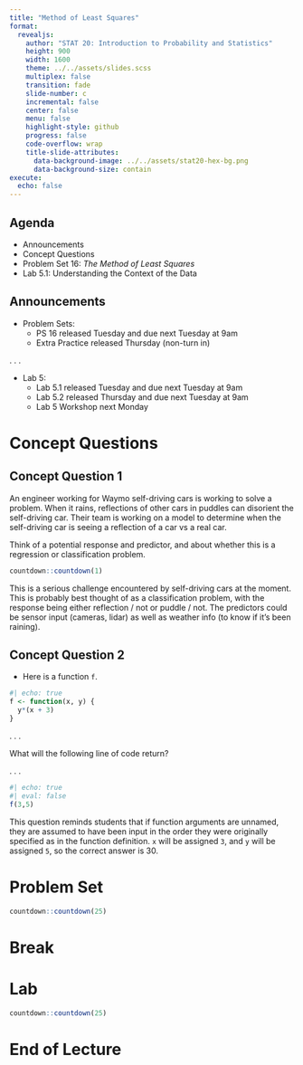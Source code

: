 ```yaml
---
title: "Method of Least Squares"
format:
  revealjs:
    author: "STAT 20: Introduction to Probability and Statistics"
    height: 900
    width: 1600
    theme: ../../assets/slides.scss
    multiplex: false
    transition: fade
    slide-number: c
    incremental: false
    center: false
    menu: false
    highlight-style: github
    progress: false
    code-overflow: wrap
    title-slide-attributes:
      data-background-image: ../../assets/stat20-hex-bg.png
      data-background-size: contain
execute: 
  echo: false
---
```


## Agenda

- Announcements
- Concept Questions
- Problem Set 16: *The Method of Least Squares*
- Lab 5.1: Understanding the Context of the Data

## Announcements

-   Problem Sets:
    -   PS 16 released Tuesday and due next Tuesday at 9am
    -   Extra Practice released Thursday (non-turn in)
  
. . . 

-   Lab 5:
    -   Lab 5.1 released Tuesday and due next Tuesday at 9am
    -   Lab 5.2 released Thursday and due next Tuesday at 9am
    -   Lab 5 Workshop next Monday

# Concept Questions

## Concept Question 1

An engineer working for Waymo self-driving cars is working to solve a problem. When it rains, reflections of other cars in puddles can disorient the self-driving car. Their team is working on a model to determine when the self-driving car is seeing a reflection of a car vs a real car.

:::{.poll}
Think of a potential response and predictor, and about whether this is a  regression or classification problem.
:::

```r
countdown::countdown(1)
```

:::{.notes}
This is a serious challenge encountered by self-driving cars at the moment. This is probably best thought of as a classification problem, with the response being either reflection / not or puddle / not. The predictors could be sensor input (cameras, lidar) as well as weather info (to know if it's been raining).
:::

## Concept Question 2

-   Here is a function `f`.

```r
#| echo: true
f <- function(x, y) {
  y*(x + 3) 
}
```

. . . 

:::{.poll}
What will the following line of code return?
:::

. . . 

```r
#| echo: true
#| eval: false
f(3,5)
```

:::{.notes}
This question reminds students that if function arguments are unnamed, they are assumed to have been input in the order they were originally specified as in the function definition. `x` will be assigned `3`, and `y` will be assigned `5`, so the correct answer is 30. 
:::

<!---
## Scenario 2

An analyst working for the UC Berkeley Admissions Office is working to help the university decide how many students to send offer letters to. They have a target class size (that fits within the budget and residence halls), but they're not sure how many students will accept the offer. How many should they admit?

:::{.poll}
Please identify A. the response, B. the predictor(s), and 
C. whether it is regression or classification (poll only has C.)
:::

```r
countdown::countdown(1)
```

:::{.notes}
This is another very real task. Universities use what's called a "yield model" to predict whether or not a student will accept the offer. That's a classification method. Those classifiers aggregated up across all offers lead to a numerical prediction for the total yield, which looks more like a regression problem, so either answer could work. It could also be a direct regression model where they use aggregate stats of the class to predict the total yield.

Response is either the decision of a single student or the total number of students that accept. Predictors could be either student level covariates (for classification) or class-level averages (for regression). Those might also include broader economic indicators like unemployment rate.
:::
-->


# Problem Set 

```r
countdown::countdown(25)
```


# Break

# Lab 

```r
countdown::countdown(25)
```

# End of Lecture
